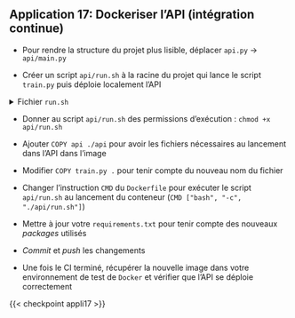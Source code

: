 ::: {.application}
## Application 17: Dockeriser l'API (intégration continue)

- Pour rendre la structure du projet plus lisible, déplacer `api.py` -> `api/main.py`

- Créer un script `api/run.sh` à la racine du projet qui lance le script `train.py` puis déploie localement l'API

<details>
<summary>Fichier `run.sh`</summary>

```.bash
#/bin/bash

python3 train.py
uvicorn api.main:app --reload --host "0.0.0.0" --port 5000
```
</details>

- Donner au script `api/run.sh` des permissions d'exécution : `chmod +x api/run.sh`

- Ajouter `COPY api ./api` pour avoir les fichiers nécessaires au lancement dans l'API dans l'image

- Modifier `COPY train.py .` pour tenir compte du nouveau nom du fichier

- Changer l'instruction `CMD` du `Dockerfile` pour exécuter le script `api/run.sh` au lancement du conteneur (`CMD ["bash", "-c", "./api/run.sh"]`)

- Mettre à jour votre `requirements.txt` pour tenir compte des nouveaux _packages_ utilisés

- *Commit* et *push* les changements

- Une fois le CI terminé, récupérer la nouvelle image dans votre environnement de test de `Docker` et vérifier que l'API se déploie correctement

:::


{{< checkpoint appli17 >}}
